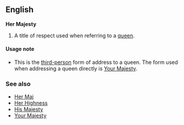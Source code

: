 ==English==

'''Her Majesty'''

#A title of respect used when referring to a [[queen]].

==== Usage note ====
*This is the [[third-person]] form of address to a queen.  The form used when addressing a queen directly is [[Your Majesty]].

=== See also ===
*[[Her Maj]]
*[[Her Highness]]
*[[His Majesty]]
*[[Your Majesty]]